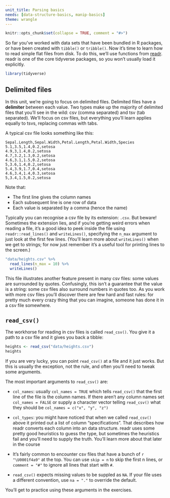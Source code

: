 ```yaml
---
unit_title: Parsing basics
needs: [data-structure-basics, manip-basics]
theme: wrangle
---
```


```r
knitr::opts_chunk$set(collapse = TRUE, comment = "#>")
```

So far you've worked with data sets that have been bundled in R packages, or have been created with `tibble()` or `tribble()`. Now it's time to learn how to read simple flat files from disk. To do this, we'll use functions from [readr](http://readr.tidyverse.org). readr is one of the core tidyverse packages, so you won't usually load it explicitly.

```r
library(tidyverse)


```

## Delimited files

In this unit, we're going to focus on delimited files. Delimited files have a __delimiter__ between each value. Two types make up the majority of delimited files that you'll see in the wild: csv (comma separated) and tsv (tab separated). We'll focus on csv files, but everything you'll learn applies equally to tsvs, replacing commas with tabs.

A typical csv file looks something like this:

```
Sepal.Length,Sepal.Width,Petal.Length,Petal.Width,Species
5.1,3.5,1.4,0.2,setosa
4.9,3,1.4,0.2,setosa
4.7,3.2,1.3,0.2,setosa
4.6,3.1,1.5,0.2,setosa
5,3.6,1.4,0.2,setosa
5.4,3.9,1.7,0.4,setosa
4.6,3.4,1.4,0.3,setosa
5,3.4,1.5,0.2,setosa
```

Note that:

* The first line gives the column names
* Each subsequent line is one row of data
* Each value is separated by a comma (hence the name)

Typically you can recognise a csv file by its extension: `.csv`. But beware! Sometimes the extension lies, and if you're getting weird errors when reading a file, it's a good idea to peek inside the file using `readr::read_lines()` and `writeLines()`, specifying the `n_max` argument to just look at the first few lines. (You'll learn more about `writeLines()` when we get to strings; for now just remember it's a useful tool for printing lines to the screen.)

```r
"data/heights.csv" %>% 
  read_lines(n_max = 10) %>%
  writeLines()
```

This file illustrates another feature present in many csv files: some values are surrounded by quotes. Confusingly, this isn't a guarantee that the value is a string: some csv files also surround numbers in quotes too.  As you work with more csv files you'll discover there are few hard and fast rules: for pretty much every crazy thing that you can imagine, someone has done it in a csv file somewhere.

## `read_csv()`

The workhorse for reading in csv files is called `read_csv()`. You give it a path to a csv file and it gives you back a tibble:

```r
heights <- read_csv("data/heights.csv")
heights
```

If you are very lucky, you can point `read_csv()` at a file and it just works. But this is usually the exception, not the rule, and often you'll need to tweak some arguments.

The most important arguments to `read_csv()` are:

*   `col_names`: usually `col_names = TRUE` which tells `read_csv()` that
    the first line of the file is the column names. If there aren't any
    column names set `col_names = FALSE` or supply a character vector telling
    `read_csv()` what they should be `col_names = c("x", "y", "z")`
    
*   `col_types`: you might have noticed that when we called `read_csv()` above
    it printed out a list of column "specifications". That describes how readr
    converts each column into an data structure. readr uses some pretty good 
    heuristics to guess the type, but sometimes the heuristics fail and you'll
    need to supply the truth. You'll learn more about that later in the course
    
*   It's fairly common to encounter csv files that have a bunch of 
    `r "\U0001f4a9"` at the top. You can use `skip = n` to skip the first n 
    lines, or `comment = "#"` to ignore all lines that start with `#`.

*   `read_csv()` expects missing values to be suppled as `NA`. If your file
    uses a different convention, use `na = "."` to override the default.

You'll get to practice using these arguments in the exercises.
